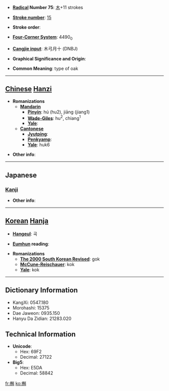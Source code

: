 * '''[[Wiktionary:Chinese radical index| Radical]] Number 75''': [[Wiktionary:Chinese radical index 木|木]]+11 strokes

* '''[[Wiktionary:Chinese total strokes index|Stroke number]]''': [[Wiktionary:Chinese total strokes index 15|15]]

* '''Stroke order''': 

* '''[[Wiktionary:Chinese four corner index|Four-Corner System]]''': 4490<sub>0</sub>

* '''[[Wiktionary:Chinese Cangjie index|Cangjie input]]''': 木弓月十 (DNBJ)

* '''Graphical Significance and Origin''': 

* '''Common Meaning''': type of oak

----

== [[Chinese]] [[Hanzi]] ==

* '''Romanizations'''
** '''[[Mandarin]]'''
*** '''[[Pinyin]]''': hú (hu2), jiāng (jiang1)
*** '''[[Wade-Giles]]''': hu<sup>2</sup>, chiang<sup>1</sup>
*** '''[[Yale]]''': 
** '''[[Cantonese]]'''
*** '''[[Jyutping]]''':
*** '''[[Penkyamp]]''': 
*** '''[[Yale]]''': huk6

* '''Other info''': 

----

==Japanese==
===[[Kanji]]===
{{kanji|on readings=[[こく]] (koku)
|kun readings=[[かしわ]] (kashiwa)
}}

* '''Other info''':  

----

== [[Korean]] [[Hanja]] ==

* '''[[Hangeul]]''': 곡

* '''[[Eumhun]] reading''': 

* '''Romanizations'''
** '''[[The 2000 South Korean Revised Romanization|The 2000 South Korean Revised]]''': gok
** '''[[McCune-Reischauer]]''': kok
** '''[[Yale]]''': kok

----

== Dictionary Information ==

* KangXi: 0547.180
* Morohashi: 15375
* Dae Jaweon: 0935.150
* Hanyu Da Zidian: 21283.020

== Technical Information ==

* '''Unicode''':
** Hex: 69F2
** Decimal: 27122
* '''Big5''':
** Hex: E5DA
** Decimal: 58842

[[fr:槲]]
[[ko:槲]]